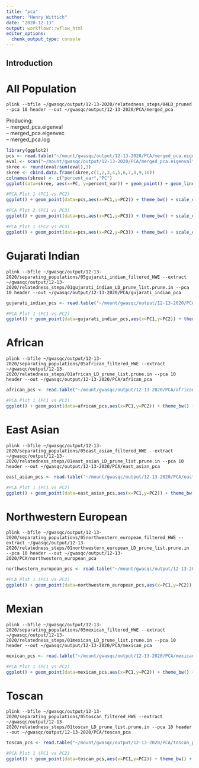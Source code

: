 ```yaml
---
title: "pca"
author: "Henry Wittich"
date: "2020-12-13"
output: workflowr::wflow_html
editor_options:
  chunk_output_type: console
---
```


## Introduction

# All Population
```{}
plink --bfile ~/gwasqc/output/12-13-2020/relatedness_steps/04LD_pruned --pca 10 header --out ~/gwasqc/output/12-13-2020/PCA/merged_pca
```
Producing:  
-- merged_pca.eigenval  
-- merged_pca.eigenvec  
-- merged_pca.log  

```r
library(ggplot2)
pcs <- read.table("~/mount/gwasqc/output/12-13-2020/PCA/merged_pca.eigenvec",header=T)
eval <- scan("~/mount/gwasqc/output/12-13-2020/PCA/merged_pca.eigenval")[1:10]
skree <- round(eval/sum(eval),3)
skree <- cbind.data.frame(skree,c(1,2,3,4,5,6,7,8,9,10))
colnames(skree) <- c("percent_var","PC")
ggplot(data=skree, aes(x=PC, y=percent_var)) + geom_point() + geom_line() + scale_x_continuous(breaks = 1:10) + ggtitle("Proportion of variance explained")

#PCA Plot 1 (PC1 vs PC2)
ggplot() + geom_point(data=pcs,aes(x=PC1,y=PC2)) + theme_bw() + scale_colour_brewer(palette="Set1") + ggtitle("PC1 vs PC2")

#PCA Plot 2 (PC1 vs PC3)
ggplot() + geom_point(data=pcs,aes(x=PC1,y=PC3)) + theme_bw() + scale_colour_brewer(palette="Set1") + ggtitle("PC1 vs PC3")

#PCA Plot 1 (PC2 vs PC3)
ggplot() + geom_point(data=pcs,aes(x=PC2,y=PC3)) + theme_bw() + scale_colour_brewer(palette="Set1") + ggtitle("PC2 vs PC3")
```

# Gujarati Indian
```{}
plink --bfile ~/gwasqc/output/12-13-2020/separating_populations/05gujarati_indian_filtered_HWE --extract ~/gwasqc/output/12-13-2020/relatedness_steps/01gujarati_indian_LD_prune_list.prune.in --pca 10 header --out ~/gwasqc/output/12-13-2020/PCA/gujarati_indian_pca
```
```r
gujarati_indian_pcs <- read.table("~/mount/gwasqc/output/12-13-2020/PCA/gujarati_indian_pca.eigenvec",header=T)

#PCA Plot 1 (PC1 vs PC2)
ggplot() + geom_point(data=gujarati_indian_pcs,aes(x=PC1,y=PC2)) + theme_bw() + scale_colour_brewer(palette="Set1") + ggtitle("PC1 vs PC2")
```

# African
```{}
plink --bfile ~/gwasqc/output/12-13-2020/separating_populations/05african_filtered_HWE --extract ~/gwasqc/output/12-13-2020/relatedness_steps/01african_LD_prune_list.prune.in --pca 10 header --out ~/gwasqc/output/12-13-2020/PCA/african_pca
```
```r
african_pcs <- read.table("~/mount/gwasqc/output/12-13-2020/PCA/african_pca.eigenvec",header=T)

#PCA Plot 1 (PC1 vs PC2)
ggplot() + geom_point(data=african_pcs,aes(x=PC1,y=PC2)) + theme_bw() + scale_colour_brewer(palette="Set1") + ggtitle("PC1 vs PC2")
```

# East Asian
```{}
plink --bfile ~/gwasqc/output/12-13-2020/separating_populations/05east_asian_filtered_HWE --extract ~/gwasqc/output/12-13-2020/relatedness_steps/01east_asian_LD_prune_list.prune.in --pca 10 header --out ~/gwasqc/output/12-13-2020/PCA/east_asian_pca
```
```r
east_asian_pcs <- read.table("~/mount/gwasqc/output/12-13-2020/PCA/east_asian_pca.eigenvec",header=T)

#PCA Plot 1 (PC1 vs PC2)
ggplot() + geom_point(data=east_asian_pcs,aes(x=PC1,y=PC2)) + theme_bw() + scale_colour_brewer(palette="Set1") + ggtitle("PC1 vs PC2")
```

# Northwestern European
```{}
plink --bfile ~/gwasqc/output/12-13-2020/separating_populations/05northwestern_european_filtered_HWE --extract ~/gwasqc/output/12-13-2020/relatedness_steps/01northwestern_european_LD_prune_list.prune.in --pca 10 header --out ~/gwasqc/output/12-13-2020/PCA/northwestern_european_pca
```
```r
northwestern_european_pcs <- read.table("~/mount/gwasqc/output/12-13-2020/PCA/northwestern_european_pca.eigenvec",header=T)

#PCA Plot 1 (PC1 vs PC2)
ggplot() + geom_point(data=northwestern_european_pcs,aes(x=PC1,y=PC2)) + theme_bw() + scale_colour_brewer(palette="Set1") + ggtitle("PC1 vs PC2")
```

# Mexian
```{}
plink --bfile ~/gwasqc/output/12-13-2020/separating_populations/05mexican_filtered_HWE --extract ~/gwasqc/output/12-13-2020/relatedness_steps/01mexican_LD_prune_list.prune.in --pca 10 header --out ~/gwasqc/output/12-13-2020/PCA/mexican_pca
```
```r
mexican_pcs <- read.table("~/mount/gwasqc/output/12-13-2020/PCA/mexican_pca.eigenvec",header=T)

#PCA Plot 1 (PC1 vs PC2)
ggplot() + geom_point(data=mexican_pcs,aes(x=PC1,y=PC2)) + theme_bw() + scale_colour_brewer(palette="Set1") + ggtitle("PC1 vs PC2")
```

# Toscan
```{}
plink --bfile ~/gwasqc/output/12-13-2020/separating_populations/05toscan_filtered_HWE --extract ~/gwasqc/output/12-13-2020/relatedness_steps/01toscan_LD_prune_list.prune.in --pca 10 header --out ~/gwasqc/output/12-13-2020/PCA/toscan_pca
```
```r
toscan_pcs <- read.table("~/mount/gwasqc/output/12-13-2020/PCA/toscan_pca.eigenvec",header=T)

#PCA Plot 1 (PC1 vs PC2)
ggplot() + geom_point(data=toscan_pcs,aes(x=PC1,y=PC2)) + theme_bw() + scale_colour_brewer(palette="Set1") + ggtitle("PC1 vs PC2")
```
